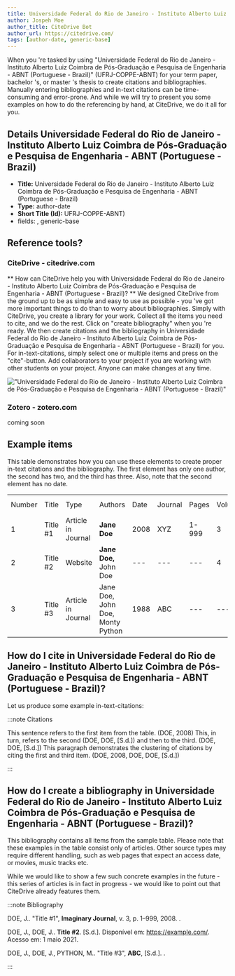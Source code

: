 ```yaml
---
title: Universidade Federal do Rio de Janeiro - Instituto Alberto Luiz Coimbra de Pós-Graduação e Pesquisa de Engenharia - ABNT (Portuguese - Brazil)
author: Jospeh Moe
author_title: CiteDrive Bot
author_url: https://citedrive.com/
tags: [author-date, generic-base]
---
```


When you 're tasked by using "Universidade Federal do Rio de Janeiro - Instituto Alberto Luiz Coimbra de Pós-Graduação e Pesquisa de Engenharia - ABNT (Portuguese - Brazil)" (UFRJ-COPPE-ABNT) for your term paper, bachelor 's, or master 's thesis to create citations and bibliographies.
Manually entering bibliographies and in-text citations can be time-consuming and error-prone. And while we will try to present you some examples on how to do the referencing by hand, at CiteDrive, we do it all for you.

## Details  Universidade Federal do Rio de Janeiro - Instituto Alberto Luiz Coimbra de Pós-Graduação e Pesquisa de Engenharia - ABNT (Portuguese - Brazil)
* **Title:** Universidade Federal do Rio de Janeiro - Instituto Alberto Luiz Coimbra de Pós-Graduação e Pesquisa de Engenharia - ABNT (Portuguese - Brazil)
* **Type:** author-date
* **Short Title (Id):** UFRJ-COPPE-ABNT)
* fields: , generic-base

## Reference tools?
### CiteDrive - citedrive.com
** How can CiteDrive help you with Universidade Federal do Rio de Janeiro - Instituto Alberto Luiz Coimbra de Pós-Graduação e Pesquisa de Engenharia - ABNT (Portuguese - Brazil)? **
We designed CiteDrive from the ground up to be as simple and easy to use as possible - you 've got more important things to do than to worry about bibliographies. Simply with CiteDrive, you create a library for your work. Collect all the items you need to cite, and we do the rest. Click on "create bibliography" when you 're ready. We then create citations and the bibliography in Universidade Federal do Rio de Janeiro - Instituto Alberto Luiz Coimbra de Pós-Graduação e Pesquisa de Engenharia - ABNT (Portuguese - Brazil) for you. For in-text-citations, simply select one or multiple items and press on the "cite"-button. Add collaborators to your project if you are working with other students on your project. Anyone can make changes at any time.


!["Universidade Federal do Rio de Janeiro - Instituto Alberto Luiz Coimbra de Pós-Graduação e Pesquisa de Engenharia - ABNT (Portuguese - Brazil)"](images/universidade-federal-do-rio-de-janeiro--instituto-alberto-luiz-coimbra-de-posgraduacao-e-pesquisa-de-engenharia--abnt-portuguese--brazil.svg "Choose Universidade Federal do Rio de Janeiro - Instituto Alberto Luiz Coimbra de Pós-Graduação e Pesquisa de Engenharia - ABNT (Portuguese - Brazil) in the CiteDrive App")

### Zotero - zotero.com

coming soon

## Example items

This table demonstrates how you can use these elements to create proper in-text citations and the bibliography. The first element has only one author, the second has two, and the third has three. Also, note that the second element has no date.


<table>
  <tr>
   <td>Number
   </td>
   <td>Title
   </td>
   <td>Type
   </td>
   <td>Authors
   </td>
   <td>Date
   </td>
   <td>Journal
   </td>
   <td>Pages
   </td>
   <td>Volume
   </td>
   <td>Issue
   </td>
   <td>Access Date
   </td>
  </tr>
  <tr>
   <td>1
   </td>
   <td>Title #1
   </td>
   <td>Article in Journal
   </td>
   <td><strong>Jane Doe</strong>
   </td>
   <td>2008
   </td>
   <td>XYZ
   </td>
   <td>1-999
   </td>
   <td>3
   </td>
   <td>2
   </td>
   <td>--
   </td>
  </tr>
  <tr>
   <td>
2
   </td>
   <td>Title #2
   </td>
   <td>Website
   </td>
   <td><strong>Jane Doe, </strong>John Doe
   </td>
   <td>---
   </td>
   <td>---
   </td>
   <td>---
   </td>
   <td>4
   </td>
   <td>---
   </td>
   <td>2020-05-01
   </td>
  </tr>
  <tr>
   <td>3
   </td>
   <td>Title #3
   </td>
   <td>Article in Journal
   </td>
   <td>Jane Doe, John Doe, Monty Python
   </td>
   <td>1988
   </td>
   <td>ABC
   </td>
   <td>---
   </td>
   <td>---
   </td>
   <td>16
   </td>
   <td>---
   </td>
  </tr>
</table>



## How do I cite in  Universidade Federal do Rio de Janeiro - Instituto Alberto Luiz Coimbra de Pós-Graduação e Pesquisa de Engenharia - ABNT (Portuguese - Brazil)?

Let us produce some example in-text-citations:

:::note Citations


This sentence refers to the first item from the table. (DOE, 2008) This, in turn, refers to the second (DOE, DOE, [S.d.])
and then to the third.  (DOE, DOE, [S.d.])
This paragraph demonstrates the clustering of citations by citing the first and third item. (DOE, 2008, DOE, DOE, [S.d.])

:::

## How do I create a bibliography in Universidade Federal do Rio de Janeiro - Instituto Alberto Luiz Coimbra de Pós-Graduação e Pesquisa de Engenharia - ABNT (Portuguese - Brazil)?

This bibliography contains all items from the sample table. Please note that these examples in the table consist only of articles. Other source types may require different handling, such as web pages that expect an access date, or movies, music tracks etc.

While we would like to show a few such concrete examples in the future - this series of articles is in fact in progress - we would like to point out that CiteDrive already features them.

:::note Bibliography

DOE, J.. "Title #1", <b>Imaginary Journal</b>, v. 3, p. 1–999, 2008. .

DOE, J., DOE, J.. <b>Title #2</b>. [S.d.]. Disponível em: https://example.com/. Acesso em: 1 maio 2021.

DOE, J., DOE, J., PYTHON, M.. "Title #3", <b>ABC</b>, [S.d.]. .



:::


        